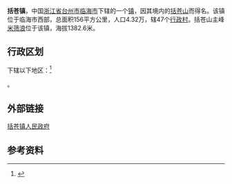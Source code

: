 {{中国乡级行政区|33/10/82/107/000
| 电话区号 = 576
}}'''括苍镇'''，中国[[浙江省|浙江省]][[台州市|台州市]][[临海市|临海市]]下辖的一个[[镇|镇]]，因其境内的[[括苍山|括苍山]]而得名。该镇位于临海市西部，总面积156平方公里，人口4.32万，辖47个[[行政村|行政村]]。括苍山主峰[[米筛浪|米筛浪]]位于该镇，海拔1382.6米。

== 行政区划 ==

下辖以下地区：<ref>{{PRC admin/ref sgc|33/10/82/107/000}}</ref>

{{PRC admin/children|33/10/82/107/000}}。

==外部链接==
[https://web.archive.org/web/20100514080819/http://www.kc.gov.cn/ 括苍镇人民政府]

== 参考资料 ==

{{reflist}}

{{PRC admin/navcat|33/10/82/107/000}}